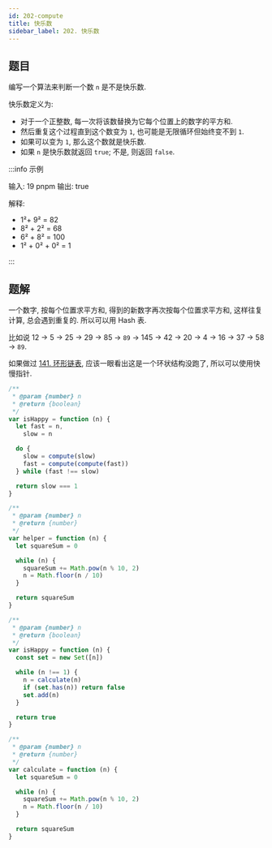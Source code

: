 ```yaml
---
id: 202-compute
title: 快乐数
sidebar_label: 202. 快乐数
---
```


## 题目

编写一个算法来判断一个数 `n` 是不是快乐数.

快乐数定义为:

- 对于一个正整数, 每一次将该数替换为它每个位置上的数字的平方和.
- 然后重复这个过程直到这个数变为 `1`, 也可能是无限循环但始终变不到 `1`.
- 如果可以变为 `1`, 那么这个数就是快乐数.
- 如果 `n` 是快乐数就返回 `true`; 不是, 则返回 `false`.

:::info 示例

输入: 19
pnpm
输出: true

解释:

- 1²+ 9² = 82
- 8² + 2² = 68
- 6² + 8² = 100
- 1² + 0² + 0² = 1

:::

## 题解

一个数字, 按每个位置求平方和, 得到的新数字再次按每个位置求平方和, 这样往复计算, 总会遇到重复的. 所以可以用 Hash 表.

比如说 12 -> 5 -> 25 -> 29 -> 85 -> `89` -> 145 -> 42 -> 20 -> 4 -> 16 -> 37 -> 58 -> `89`.


<Tabs>
  <TabItem value="JavaScript - 快慢指针" label="JavaScript - 快慢指针" default>

如果做过 [141. 环形链表](/leetcode/easy/141-has-cycle), 应该一眼看出这是一个环状结构没跑了, 所以可以使用快慢指针.

```ts
/**
 * @param {number} n
 * @return {boolean}
 */
var isHappy = function (n) {
  let fast = n,
    slow = n

  do {
    slow = compute(slow)
    fast = compute(compute(fast))
  } while (fast !== slow)

  return slow === 1
}

/**
 * @param {number} n
 * @return {number}
 */
var helper = function (n) {
  let squareSum = 0

  while (n) {
    squareSum += Math.pow(n % 10, 2)
    n = Math.floor(n / 10)
  }

  return squareSum
}
```

</TabItem>
<TabItem value="JavaScript - Hash Table" label="JavaScript - Hash Table">

```ts
/**
 * @param {number} n
 * @return {boolean}
 */
var isHappy = function (n) {
  const set = new Set([n])

  while (n !== 1) {
    n = calculate(n)
    if (set.has(n)) return false
    set.add(n)
  }

  return true
}

/**
 * @param {number} n
 * @return {number}
 */
var calculate = function (n) {
  let squareSum = 0

  while (n) {
    squareSum += Math.pow(n % 10, 2)
    n = Math.floor(n / 10)
  }

  return squareSum
}
```

</TabItem>
</Tabs>
